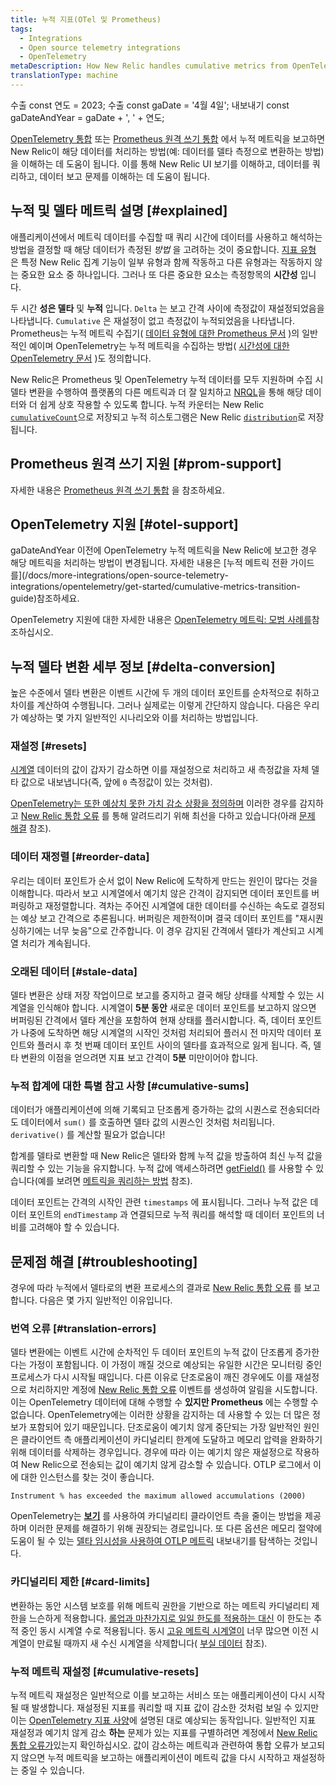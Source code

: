```yaml
---
title: 누적 지표(OTel 및 Prometheus)
tags:
  - Integrations
  - Open source telemetry integrations
  - OpenTelemetry
metaDescription: How New Relic handles cumulative metrics from OpenTelemetry and Prometheus.
translationType: machine
---
```



수출 const 연도 = 2023; 수출 const gaDate = '4월 4일'; 내보내기 const gaDateAndYear = gaDate + ', ' + 연도;

[OpenTelemetry 통합](/docs/more-integrations/open-source-telemetry-integrations/opentelemetry/opentelemetry-introduction) 또는 [Prometheus 원격 쓰기 통합](/docs/infrastructure/prometheus-integrations/install-configure-remote-write/set-your-prometheus-remote-write-integration) 에서 누적 메트릭을 보고하면 New Relic이 해당 데이터를 처리하는 방법(예: 데이터를 델타 측정으로 변환하는 방법)을 이해하는 데 도움이 됩니다. 이를 통해 New Relic UI 보기를 이해하고, 데이터를 쿼리하고, 데이터 보고 문제를 이해하는 데 도움이 됩니다.

## 누적 및 델타 메트릭 설명 [#explained]

애플리케이션에서 메트릭 데이터를 수집할 때 쿼리 시간에 데이터를 사용하고 해석하는 방법을 결정할 때 해당 데이터가 측정된 _방법_ 을 고려하는 것이 중요합니다. [지표 유형](/docs/data-apis/understand-data/metric-data/metric-data-type/#metric-types) 은 특정 New Relic 집계 기능이 일부 유형과 함께 작동하고 다른 유형과는 작동하지 않는 중요한 요소 중 하나입니다. 그러나 또 다른 중요한 요소는 측정항목의 **시간성** 입니다.

두 시간 **성은 델타** 및 **누적** 입니다. `Delta` 는 보고 간격 사이에 측정값이 재설정되었음을 나타냅니다. `Cumulative` 은 재설정이 없고 측정값이 누적되었음을 나타냅니다. Prometheus는 누적 메트릭 수집기( [데이터 유형에 대한 Prometheus 문서](https://prometheus.io/docs/concepts/metric_types) )의 일반적인 예이며 OpenTelemetry는 누적 메트릭을 수집하는 방법( [시간성에 대한 OpenTelemetry 문서](https://opentelemetry.io/docs/reference/specification/metrics/data-model/#temporality) )도 정의합니다.

New Relic은 Prometheus 및 OpenTelemetry 누적 데이터를 모두 지원하며 수집 시 델타 변환을 수행하여 플랫폼의 다른 메트릭과 더 잘 일치하고 [NRQL](/docs/query-your-data/nrql-new-relic-query-language/get-started/introduction-nrql-new-relics-query-language)을 통해 해당 데이터와 더 쉽게 상호 작용할 수 있도록 합니다. 누적 카운터는 New Relic [`cumulativeCount`](/docs/data-apis/understand-data/metric-data/metric-data-type/#metric-types)으로 저장되고 누적 히스토그램은 New Relic [`distribution`](/docs/data-apis/understand-data/metric-data/metric-data-type/#metric-types)로 저장됩니다.

## Prometheus 원격 쓰기 지원 [#prom-support]

자세한 내용은 [Prometheus 원격 쓰기 통합](/docs/infrastructure/prometheus-integrations/get-started/send-prometheus-metric-data-new-relic) 을 참조하세요.

## OpenTelemetry 지원 [#otel-support]

<Callout variant="important">
  gaDateAndYear 이전에 OpenTelemetry 누적 메트릭을 New Relic에 보고한 경우 해당 메트릭을 처리하는 방법이 변경됩니다. 자세한 내용은 [누적 메트릭 전환 가이드를](/docs/more-integrations/open-source-telemetry-integrations/opentelemetry/get-started/cumulative-metrics-transition-guide)참조하세요.
</Callout>

OpenTelemetry 지원에 대한 자세한 내용은 [OpenTelemetry 메트릭: 모범 사례를](/docs/more-integrations/open-source-telemetry-integrations/opentelemetry/best-practices/opentelemetry-best-practices-metrics)참조하십시오.

## 누적 델타 변환 세부 정보 [#delta-conversion]

높은 수준에서 델타 변환은 이벤트 시간에 두 개의 데이터 포인트를 순차적으로 취하고 차이를 계산하여 수행됩니다. 그러나 실제로는 이렇게 간단하지 않습니다. 다음은 우리가 예상하는 몇 가지 일반적인 시나리오와 이를 처리하는 방법입니다.

### 재설정 [#resets]

[시계열](https://opentelemetry.io/docs/reference/specification/metrics/data-model/#timeseries-model) 데이터의 값이 갑자기 감소하면 이를 재설정으로 처리하고 새 측정값을 자체 델타 값으로 내보냅니다(즉, 앞에 `0` 측정값이 있는 것처럼).

[OpenTelemetry는 또한 예상치 못한 가치 감소 상황을 정의하며](https://opentelemetry.io/docs/reference/specification/metrics/data-model/#resets-and-gaps) 이러한 경우를 감지하고 [New Relic 통합 오류](/docs/data-apis/manage-data/nrintegrationerror) 를 통해 알려드리기 위해 최선을 다하고 있습니다(아래 [문제 해결](#troubleshooting) 참조).

### 데이터 재정렬 [#reorder-data]

우리는 데이터 포인트가 순서 없이 New Relic에 도착하게 만드는 원인이 많다는 것을 이해합니다. 따라서 보고 시계열에서 예기치 않은 간격이 감지되면 데이터 포인트를 버퍼링하고 재정렬합니다. 격차는 주어진 시계열에 대한 데이터를 수신하는 속도로 결정되는 예상 보고 간격으로 추론됩니다. 버퍼링은 제한적이며 결국 데이터 포인트를 "재시퀀싱하기에는 너무 늦음"으로 간주합니다. 이 경우 감지된 간격에서 델타가 계산되고 시계열 처리가 계속됩니다.

### 오래된 데이터 [#stale-data]

델타 변환은 상태 저장 작업이므로 보고를 중지하고 결국 해당 상태를 삭제할 수 있는 시계열을 인식해야 합니다. 시계열이 **5분 동안** 새로운 데이터 포인트를 보고하지 않으면 버퍼링된 간격에서 델타 계산을 포함하여 현재 상태를 플러시합니다. 즉, 데이터 포인트가 나중에 도착하면 해당 시계열의 시작인 것처럼 처리되어 플러시 전 마지막 데이터 포인트와 플러시 후 첫 번째 데이터 포인트 사이의 델타를 효과적으로 잃게 됩니다. 즉, 델타 변환의 이점을 얻으려면 지표 보고 간격이 **5분** 미만이어야 합니다.

### 누적 합계에 대한 특별 참고 사항 [#cumulative-sums]

데이터가 애플리케이션에 의해 기록되고 단조롭게 증가하는 값의 시퀀스로 전송되더라도 데이터에서 `sum()` 를 호출하면 델타 값의 시퀀스인 것처럼 처리됩니다. `derivative()` 를 계산할 필요가 없습니다!

합계를 델타로 변환할 때 New Relic은 델타와 함께 누적 값을 방출하여 최신 누적 값을 쿼리할 수 있는 기능을 유지합니다. 누적 값에 액세스하려면 [getField()](/docs/query-your-data/nrql-new-relic-query-language/get-started/nrql-syntax-clauses-functions/#func-getfield) 를 사용할 수 있습니다(예를 보려면 [메트릭을 쿼리하는 방법](https://docs.newrelic.com/docs/more-integrations/open-source-telemetry-integrations/opentelemetry/best-practices/opentelemetry-best-practices-metrics/#query) 참조).

데이터 포인트는 간격의 시작인 관련 `timestamps` 에 표시됩니다. 그러나 누적 값은 데이터 포인트의 `endTimestamp` 과 연결되므로 누적 쿼리를 해석할 때 데이터 포인트의 너비를 고려해야 할 수 있습니다.

## 문제점 해결 [#troubleshooting]

경우에 따라 누적에서 델타로의 변환 프로세스의 결과로 [New Relic 통합 오류](/docs/data-apis/manage-data/nrintegrationerror) 를 보고합니다. 다음은 몇 가지 일반적인 이유입니다.

### 번역 오류 [#translation-errors]

델타 변환에는 이벤트 시간에 순차적인 두 데이터 포인트의 누적 값이 단조롭게 증가한다는 가정이 포함됩니다. 이 가정이 깨질 것으로 예상되는 유일한 시간은 모니터링 중인 프로세스가 다시 시작될 때입니다. 다른 이유로 단조로움이 깨진 경우에도 이를 재설정으로 처리하지만 계정에 [New Relic 통합 오류](/docs/data-apis/manage-data/nrintegrationerror) 이벤트를 생성하여 알림을 시도합니다. 이는 OpenTelemetry 데이터에 대해 수행할 수 **있지만 Prometheus** 에는 수행할 수 없습니다. OpenTelemetry에는 이러한 상황을 감지하는 데 사용할 수 있는 더 많은 정보가 포함되어 있기 때문입니다. 단조로움이 예기치 않게 중단되는 가장 일반적인 원인은 클라이언트 측 애플리케이션이 카디널리티 한계에 도달하고 메모리 압력을 완화하기 위해 데이터를 삭제하는 경우입니다. 경우에 따라 이는 예기치 않은 재설정으로 작용하여 New Relic으로 전송되는 값이 예기치 않게 감소할 수 있습니다. OTLP 로그에서 이에 대한 인스턴스를 찾는 것이 좋습니다.

```
Instrument % has exceeded the maximum allowed accumulations (2000)
```

OpenTelemetry는 [**보기**](https://opentelemetry.io/docs/reference/specification/metrics/sdk/#view) 를 사용하여 카디널리티 클라이언트 측을 줄이는 방법을 제공하며 이러한 문제를 해결하기 위해 권장되는 경로입니다. 또 다른 옵션은 메모리 절약에 도움이 될 수 있는 [델타 임시성을 사용하여 OTLP 메트릭](https://opentelemetry.io/docs/reference/specification/metrics/sdk_exporters/otlp/#additional-configuration) 내보내기를 탐색하는 것입니다.

### 카디널리티 제한 [#card-limits]

변환하는 동안 시스템 보호를 위해 메트릭 권한을 기반으로 하는 메트릭 카디널리티 제한을 느슨하게 적용합니다. [롤업과 마찬가지로 일일 한도를 적용하는 대신](/docs/data-apis/ingest-apis/metric-api/metric-api-limits-restricted-attributes/#incident-unique-timeseries) 이 한도는 추적 중인 동시 시계열 수로 적용됩니다. 동시 [고유 메트릭 시계열이](/docs/data-apis/ingest-apis/metric-api/NRQL-high-cardinality-metrics/#what-why) 너무 많으면 이전 시계열이 만료될 때까지 새 수신 시계열을 삭제합니다( [부실 데이터](#stale-data) 참조).

### 누적 메트릭 재설정 [#cumulative-resets]

누적 메트릭 재설정은 일반적으로 이를 보고하는 서비스 또는 애플리케이션이 다시 시작될 때 발생합니다. 재설정된 지표를 쿼리할 때 지표 값이 감소한 것처럼 보일 수 있지만 이는 [OpenTelemetry 지표 사양](https://opentelemetry.io/docs/reference/specification/metrics/data-model/#resets-and-gaps)에 설명된 대로 예상되는 동작입니다. 일반적인 지표 재설정과 예기치 않게 감소 **하는** 문제가 있는 지표를 구별하려면 계정에서 [New Relic 통합 오류가](/docs/data-apis/manage-data/nrintegrationerror)있는지 확인하십시오. 값이 감소하는 메트릭과 관련하여 통합 오류가 보고되지 않으면 누적 메트릭을 보고하는 애플리케이션이 메트릭 값을 다시 시작하고 재설정하는 중일 수 있습니다.